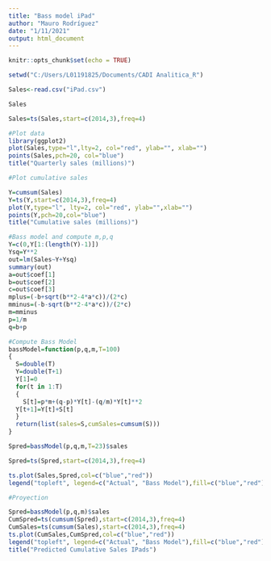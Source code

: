 ---
title: "Bass model iPad"
author: "Mauro Rodríguez"
date: "1/11/2021"
output: html_document
---

```{r setup, include=FALSE}
knitr::opts_chunk$set(echo = TRUE)
```



```{r}
setwd("C:/Users/L01191825/Documents/CADI Analitica_R")

Sales<-read.csv("iPad.csv")

Sales
```

```{r}
Sales=ts(Sales,start=c(2014,3),freq=4)
```

```{r}
#Plot data
library(ggplot2) 
plot(Sales,type="l",lty=2, col="red", ylab="", xlab="")
points(Sales,pch=20, col="blue")
title("Quarterly sales (millions)")
```


```{r}
#Plot cumulative sales

Y=cumsum(Sales)
Y=ts(Y,start=c(2014,3),freq=4)
plot(Y,type="l", lty=2, col="red", ylab="",xlab="")
points(Y,pch=20,col="blue")
title("Cumulative sales (millions)")
```

```{r}
#Bass model and compute m,p,q
Y=c(0,Y[1:(length(Y)-1)])
Ysq=Y**2
out=lm(Sales~Y+Ysq)
summary(out)
a=out$coef[1]
b=out$coef[2]
c=out$coef[3]
mplus=(-b+sqrt(b**2-4*a*c))/(2*c)
mminus=(-b-sqrt(b**2-4*a*c))/(2*c)
m=mminus
p=1/m
q=b+p


```


```{r}
#Compute Bass Model
bassModel=function(p,q,m,T=100)
{
  S=double(T)
  Y=double(T+1)
  Y[1]=0
  for(t in 1:T)
  {
    S[t]=p*m+(q-p)*Y[t]-(q/m)*Y[t]**2
  Y[t+1]=Y[t]+S[t]
  }
  return(list(sales=S,cumSales=cumsum(S)))
}

Spred=bassModel(p,q,m,T=23)$sales

Spred=ts(Spred,start=c(2014,3),freq=4)


```



```{r}


ts.plot(Sales,Spred,col=c("blue","red"))
legend("topleft", legend=c("Actual", "Bass Model"),fill=c("blue","red"))


```

```{r}
#Proyection

Spred=bassModel(p,q,m)$sales
CumSpred=ts(cumsum(Spred),start=c(2014,3),freq=4)
CumSales=ts(cumsum(Sales),start=c(2014,3),freq=4)
ts.plot(CumSales,CumSpred,col=c("blue","red"))
legend("topleft", legend=c("Actual", "Bass Model"),fill=c("blue","red"))
title("Predicted Cumulative Sales IPads")
```


